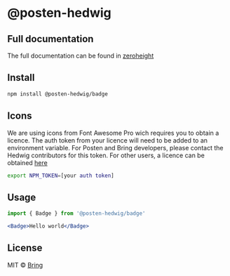 
<Meta title="About/Introduction" />




# @posten-hedwig



## Full documentation
The full documentation can be found in <a href="https://zeroheight.com/7cc809d17/p/980bd9-hedwig">zeroheight</a>


## Install

```bash
npm install @posten-hedwig/badge
```

## Icons
We are using icons from Font Awesome Pro wich requires you to obtain a licence. The auth token from your licence will need to be added to an environment variable. For Posten and Bring developers, please contact the Hedwig contributors for this token. For other users, a licence can be obtained <a href="https://fontawesome.com">here</a>


```bash
export NPM_TOKEN=[your auth token]
```


## Usage

```jsx
import { Badge } from '@posten-hedwig/badge'

<Badge>Hello world</Badge>
```

## License

MIT © [Bring](https://github.com/Bring)